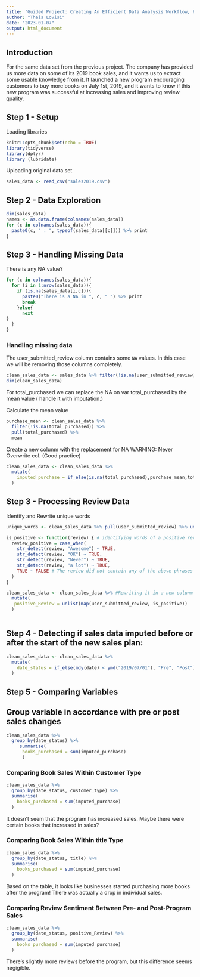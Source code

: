 ```yaml
---
title: 'Guided Project: Creating An Efficient Data Analysis Workflow, Part 2'
author: "Thais Lovisi"
date: "2023-01-07"
output: html_document
---
```


## Introduction

For the same data set from the previous project. The company has provided us more data on some of its 2019 book sales, and it wants us to extract some usable knowledge from it. It launched a new program encouraging customers to buy more books on July 1st, 2019, and it wants to know if this new program was successful at increasing sales and improving review quality. 


## Step 1 - Setup

Loading libraries

```r
knitr::opts_chunk$set(echo = TRUE)
library(tidyverse)
library(dplyr)
library (lubridate)
```

Uploading original data set

```r
sales_data <- read_csv("sales2019.csv")
```

## Step 2 - Data Exploration

```r
dim(sales_data)
names <- as.data.frame(colnames(sales_data))
for (c in colnames(sales_data)){
  paste0(c, " : ", typeof(sales_data[[c]])) %>% print
}
```

## Step 3 - Handling Missing Data

There is any NA value? 

```r
for (c in colnames(sales_data)){
  for (i in 1:nrow(sales_data)){
    if (is.na(sales_data[i,c])){
      paste0("There is a NA in ", c, " ") %>% print
      break
    }else{
      next
}
  }
}
```

### Handling missing data

The user_submitted_review column contains some `NA` values. In this case we will be removing those columns completely.

```r
clean_sales_data <- sales_data %>% filter(!is.na(user_submitted_review))
dim(clean_sales_data)
```
For total_purchased we can replace the NA on var total_purchased by the mean value ( handle it with imputation.)
  
  Calculate the mean value

```r
purchase_mean <- clean_sales_data %>% 
  filter(!is.na(total_purchased)) %>% 
  pull(total_purchased) %>% 
  mean
```

  Create a new colunm with the replacement for NA
WARNING: Never Overwrite col. (Good practice)

```r
clean_sales_data <- clean_sales_data %>% 
  mutate(
    imputed_purchase = if_else(is.na(total_purchased),purchase_mean,total_purchased)
  )
```

## Step 3 - Processing Review Data

Identify and Rewrite unique words

```r
unique_words <- clean_sales_data %>% pull(user_submitted_review) %>% unique() # identifying

is_positive <- function(review) { # identifying words of a positive review
  review_positive = case_when(
    str_detect(review, "Awesome") ~ TRUE,
    str_detect(review, "OK") ~ TRUE,
    str_detect(review, "Never") ~ TRUE,
    str_detect(review, "a lot") ~ TRUE,
    TRUE ~ FALSE # The review did not contain any of the above phrases
  )
}

clean_sales_data <- clean_sales_data %>% #Rewriting it in a new colunm called positive_Review
  mutate(
   positive_Review = unlist(map(user_submitted_review, is_positive))
  )
  
```

## Step 4 - Detecting if sales data imputed before or after the start of the new sales plan:

```r
clean_sales_data <- clean_sales_data %>% 
  mutate(
    date_status = if_else(mdy(date) < ymd("2019/07/01"), "Pre", "Post")
  )
```

## Step 5 - Comparing Variables

## Group variable in accordance with pre or post sales changes

```r
clean_sales_data %>% 
  group_by(date_status) %>%
     summarise(
      books_purchased = sum(imputed_purchase)
      )

```
### Comparing Book Sales Within Customer Type
```r

clean_sales_data %>% 
  group_by(date_status, customer_type) %>%
  summarise(
    books_purchased = sum(imputed_purchase)
  )
```
It doesn't seem that the program has increased sales. Maybe there were certain books that increased in sales?

### Comparing Book Sales Within title Type

```r

clean_sales_data %>% 
  group_by(date_status, title) %>%
  summarise(
    books_purchased = sum(imputed_purchase)
  )

```

Based on the table, it looks like businesses started purchasing more books after the program! There was actually a drop in individual sales.


### Comparing Review Sentiment Between Pre- and Post-Program Sales

```r

clean_sales_data %>% 
  group_by(date_status, positive_Review) %>%
  summarise(
    books_purchased = sum(imputed_purchase)
  )
```

There's slightly more reviews before the program, but this difference seems negigible.